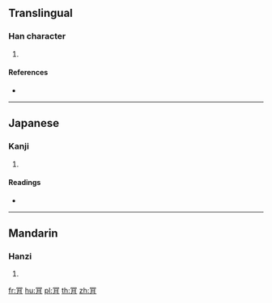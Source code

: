 {{character info/new}}
==Translingual==

===Han character===
{{Han char|rn=130|rad=肉|as=02|sn=6|four=|canj=BB,XBB}}

# {{defn|Han|sort=肉02}}

====References====
* {{Han ref|kx=0973.110|dkj=29247|dj=1425.040|hdz=32043.090|uh=808E|ud=32910}}

----

==Japanese==

===Kanji===
{{ja-kanji|grade=|rs=肉02}}

# {{defn|lang=ja|sort=肉02}}

====Readings====
* {{ja-readings|on=[[こう]] (kō)|kun=[[がえんじる]] (gaenjiru)|nanori=}}

----

==Mandarin==

===Hanzi===
{{cmn-hanzi|pin=[[kěn]] ([[ken3]])|wg=k'en<sup>3</sup>}}

# {{defn|lang=cmn|sort=肉02}}

[[fr:肎]]
[[hu:肎]]
[[pl:肎]]
[[th:肎]]
[[zh:肎]]